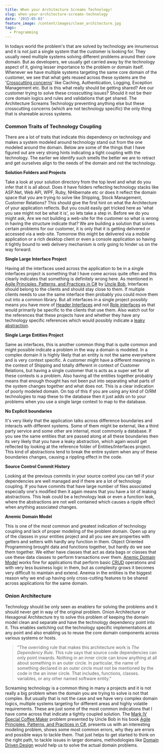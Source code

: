 ```yaml
---
title: When your Architecture Screams Technology!
slug: when-your-architecture-screams-technology
date: '2015-05-03'
feature_image: /content/images/clean_architecture.jpg
tags:
  - Programming
---
```

In todays world the problem's that are solved by technology are innumerous and it is not just a single system that the customer is looking for. They usually need multiple systems solving different problems around their core domain. But as developers, we usually get carried away by the technology aspect of it, giving lesser importance to the problem or domain itself. Whenever we have multiple systems targeting the same core domain of the customer, we see that what gets reused across these systems are the '[Crosscutting concerns](https://msdn.microsoft.com/en-in/library/ee658105.aspx)' like Caching, Authentication, Logging, Exception Management etc. But is this what really should be getting shared? Are our customer trying to solve these crosscutting issues? Should it not be their core domain logics and rules and validations that get shared. The Architecture Screams Technology preventing anything else but these crosscutting concerns (which are not technology specific) the only thing that is shareable across systems.

### Common Traits of Technology Coupling

There are a lot of traits that indicate this dependency on technology and makes a system modeled around technology stand out from the one modeled around the domain. Below are some of the things that I have figured out are very strong hints indicating a tight coupling with the technology. The earlier we identify such smells the better we are to retract and get ourselves align to the needs of the domain and not the technology.

**Solution Folders and Projects**

Take a look at your solution directory from the top level and what do you infer that it is all about. Does it have folders reflecting technology stacks like ASP.Net, Web API, WPF, Ruby, NHibernate etc or does it reflect the domain space that you are trying to solve like Shipping, Stock Management, Customer Relations? This should give the first hint on what the Architecture of your application reflects. But you could easily get tricked here as 'what you see might not be what it is', so lets take a step in. Before we do you might ask, Are we not building a web-site for the customer so what is wrong in having the structure indicate that? We are building a solution that solves certain problems for our customer, it is only that it is getting delivered or accessed via a web-site. Tomorrow this might be delivered via a mobile application or a rich desktop client or even a console application so having it tightly bound to web delivery mechanism is only going to hinder us on the way forward.

**Single Large Interface Project**

Having all the interfaces used across the application to be in a single interfaces project is something that I have come across quite often and this clearly indicates that something is definitely wrong here. As mentioned in [Agile Principles, Patterns, and Practices in C#](http://www.amazon.in/gp/product/0131857258/ref=as_li_tl?ie=UTF8&camp=3626&creative=24822&creativeASIN=0131857258&linkCode=as2&tag=rahulpnath-21&linkId=VVMXRINDZWYFRWP4) by [Uncle Bob](https://twitter.com/unclebobmartin), Interfaces should belong to the clients and should stay close to them. If multiple clients needs to use the same interface then probably you could move them out into a common library. But all interfaces in a single project possibly means you have more of [Header Interfaces](http://martinfowler.com/bliki/HeaderInterface.html) and not [Role interfaces](http://blog.ploeh.dk/2013/01/10/RoleInterfaceRoleHint/) as that would primarily be specific to the clients that use them. Also watch out for the references that these projects have and whether they have any technology specific references which would possibly indicate a [leaky abstraction](http://en.wikipedia.org/wiki/Leaky_abstraction).

**Single Large Entities Project**

Same as interfaces, this is another common thing that is quite common and might possible indicate a problem in the way a domain is modeled. In a complex domain it is highly likely that an entity is not the same everywhere and is very context specific. A customer might have a different meaning in the context of Shipping and totally different in context of Customer Relations, but having a single customer that is acts as a super set for all these contexts is a problem. Also having all the entities together probably means that enough thought has not been put into separating what parts of the system changes together and what does not. This is a clear indication of poorly modeled domain. On top of this if you are using any kind of O/RM technologies to map these to the database then it just adds on to your problems when you use a single large context to map to the database.

**No Explicit boundaries**

It's very likely that the application talks across difference boundaries and interacts with different systems. Some of them might be external, like a third party service and some other are internal, most commonly a database. If you see the same entities that are passed along at all these boundaries then its very likely that you have a leaky abstraction, which again would get reflected by looking at the reference folder of Entities/Interfaces project. This kind of abstractions tend to break the entire system when any of these boundaries changes, causing a rippling effect in the code.

**Source Control Commit History**

Looking at the previous commits in your source control you can tell if your dependencies are well managed and if there are a lot of technology coupling. If you have commits that have large number of files associated especially one's modified then it again means that you have a lot of leaking abstractions. This leak could be a technology leak or even a function leak, where the abstractions are not well contained which causes a ripple effect when anything associated changes.

**Anemic Domain Model**

This is one of the most common and greatest indication of technology coupling and lack of proper modeling of the problem domain. Open up any of the classes in your entities project and all you see are properties with getters and setters with hardly any function in them. Object Oriented Programming brought data and functions together, but hardly do we see them together. We either have classes that act as data bags or classes that use these data classes to perform transactions over them. [Anemic Domain Model](http://www.martinfowler.com/bliki/AnemicDomainModel.html) works fine for applications that perform basic [CRUD](http://en.wikipedia.org/wiki/Create,_read,_update_and_delete) operations and with very less business logic in them, but as complexity grows it becomes very difficult to maintain and extend. Anemia in the entities is the biggest reason why we end up having only cross-cutting features to be shared across applications for the same domain.

### Onion Architecture

Technology should be only seen as enablers for solving the problems and it should never get in way of the original problem. Onion Architecture or Hexagonal Architecture try to solve this problem of keeping the domain model clean and separate and have the technology dependency point into it. This enables switching out the technology specific implementations at any point and also enabling us to reuse the core domain components across various systems or hosts.

> "The overriding rule that makes this architecture work is _The Dependency Rule_. This rule says that source code dependencies can only point inwards. Nothing in an inner circle can know anything at all about something in an outer circle. In particular, the name of something declared in an outer circle must not be mentioned by the code in the an inner circle. That includes, functions, classes. variables, or any other named software entity."

<ImageCard src="/content/images/clean_architecture.jpg" alt="Image By Uncle Bob, from http://bit.ly/cleanarchitecture" />

Screaming technology is a common thing in many a projects and it is not really a big problem when the domain you are trying to solve is not that complex. But usually that is not the case and we have very complex domain logics, multiple systems targeting for different areas and highly volatile requirements. These are just some of the most common indications that I have come across that indicate a tightly coupled solution. The [Mark IV Special Coffee Maker](http://www.objectmentor.com/resources/articles/CoffeeMaker.pdf) problem presented by Uncle Bob in his book [Agile Principles, Patterns, and Practices in C#](http://www.amazon.in/gp/product/0131857258/ref=as_li_tl?ie=UTF8&camp=3626&creative=24822&creativeASIN=0131857258&linkCode=as2&tag=rahulpnath-21&linkId=VVMXRINDZWYFRWP4), presents us with an interesting modeling problem, shows some most common errors, why they are errors and possible ways to tackle them. That just helps to get started to think on the right path, to tackle issues in larger domains, methodologies like [Domain Driven Design](http://www.amazon.in/gp/product/0321125215/ref=as_li_tl?ie=UTF8&camp=3626&creative=24822&creativeASIN=0321125215&linkCode=as2&tag=rahulpnath-21&linkId=F6WJ7JK5CYQOIJV6) would help us to solve the actual domain problems.

